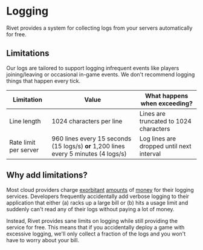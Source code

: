 # Logging

Rivet provides a system for collecting logs from your servers automatically for free.

## Limitations

Our logs are tailored to support logging infrequent events like players joining/leaving or occasional in-game events. We don't recommend logging things that happen every tick.

| Limitation            | Value                                                                                | What happens when exceeding?              |
| --------------------- | ------------------------------------------------------------------------------------ | ----------------------------------------- |
| Line length           | 1024 characters per line                                                             | Lines are truncated to 1024 characters    |
| Rate limit per server | 960 lines every 15 seconds (15 logs/s) **or** 1,200 lines every 5 minutes (4 logs/s) | Log lines are dropped until next interval |

## Why add limitations?

Most cloud providers charge [exorbitant](https://www.datadoghq.com/pricing/?product=log-management#products) [amounts](https://grafana.com/pricing/) of [money](https://aws.amazon.com/cloudwatch/pricing/) for their logging services. Developers frequently accidentally add verbose logging to their application that either (a) racks up a large bill or (b) hits a usage limit and suddenly can't read any of their logs without paying a lot of money.

Instead, Rivet provides sane limits on logging while still providing the service for free. This means that if you accidentally deploy a game with excessive logging, we'll only collect a fraction of the logs and you won't have to worry about your bill.
